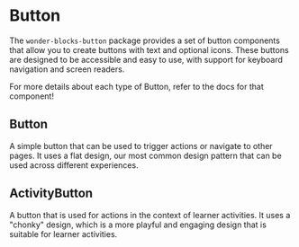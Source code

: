 
<Meta title="Packages / Button / Overview" />

# Button

The `wonder-blocks-button` package provides a set of button components that
allow you to create buttons with text and optional icons. These buttons are
designed to be accessible and easy to use, with support for keyboard navigation
and screen readers.

For more details about each type of Button, refer to the docs for that
component!

## Button

A simple button that can be used to trigger actions or navigate to other pages.
It uses a flat design, our most common design pattern that can be used across
different experiences.

<Canvas of={ButtonStories.Kinds} />

## ActivityButton

A button that is used for actions in the context of learner activities. It uses
a "chonky" design, which is a more playful and engaging design that is suitable
for learner activities.

<Canvas of={ActivityButtonStories.Kinds} />
